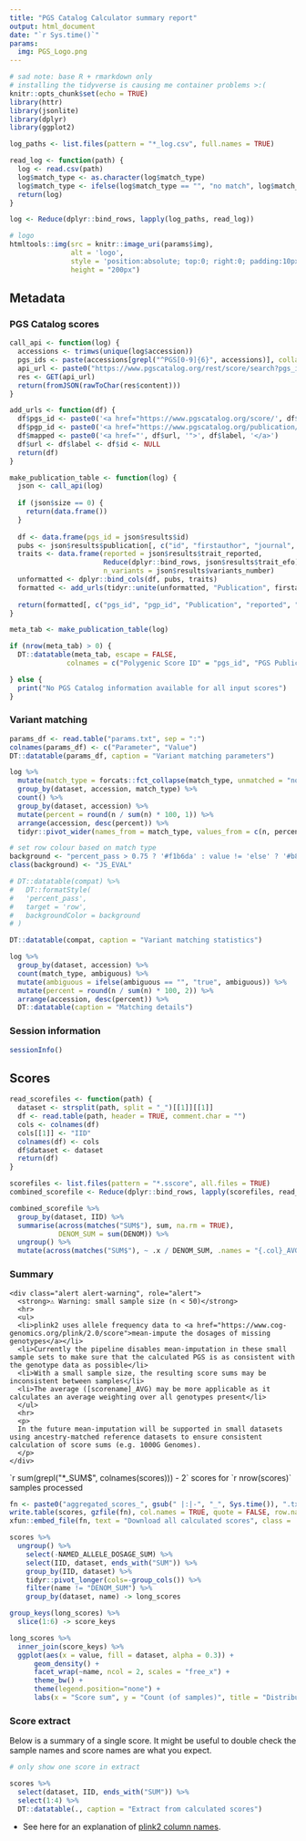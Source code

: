 ```yaml
---
title: "PGS Catalog Calculator summary report"
output: html_document
date: "`r Sys.time()`"
params:
  img: PGS_Logo.png
---
```


```r
# sad note: base R + rmarkdown only
# installing the tidyverse is causing me container problems >:(
knitr::opts_chunk$set(echo = TRUE)
library(httr)
library(jsonlite)
library(dplyr)
library(ggplot2)

log_paths <- list.files(pattern = "*_log.csv", full.names = TRUE)

read_log <- function(path) {
  log <- read.csv(path)
  log$match_type <- as.character(log$match_type)
  log$match_type <- ifelse(log$match_type == "", "no match", log$match_type)
  return(log)
}

log <- Reduce(dplyr::bind_rows, lapply(log_paths, read_log))
```

```r
# logo
htmltools::img(src = knitr::image_uri(params$img),
               alt = 'logo', 
               style = 'position:absolute; top:0; right:0; padding:10px;',
               height = "200px")
```

## Metadata {.tabset}

### PGS Catalog scores

```r
call_api <- function(log) {
  accessions <- trimws(unique(log$accession))
  pgs_ids <- paste(accessions[grepl("^PGS[0-9]{6}", accessions)], collapse = ",")
  api_url <- paste0("https://www.pgscatalog.org/rest/score/search?pgs_ids=", pgs_ids)
  res <- GET(api_url)
  return(fromJSON(rawToChar(res$content)))
}

add_urls <- function(df) {
  df$pgs_id <- paste0('<a href="https://www.pgscatalog.org/score/', df$pgs_id, '">', df$pgs_id, '</a>')
  df$pgp_id <- paste0('<a href="https://www.pgscatalog.org/publication/', df$id, '">', df$id, '</a>')
  df$mapped <- paste0('<a href="', df$url, '">', df$label, '</a>')
  df$url <- df$label <- df$id <- NULL
  return(df)
}

make_publication_table <- function(log) {
  json <- call_api(log)
  
  if (json$size == 0) {
    return(data.frame())
  }
  
  df <- data.frame(pgs_id = json$results$id)
  pubs <- json$results$publication[, c("id", "firstauthor", "journal", "date_publication")]
  traits <- data.frame(reported = json$results$trait_reported,
                       Reduce(dplyr::bind_rows, json$results$trait_efo)[, c("label", "url")],
                       n_variants = json$results$variants_number)
  unformatted <- dplyr::bind_cols(df, pubs, traits)
  formatted <- add_urls(tidyr::unite(unformatted, "Publication", firstauthor:date_publication, sep = " "))
  
  return(formatted[, c("pgs_id", "pgp_id", "Publication", "reported", "mapped", "n_variants")])
}

meta_tab <- make_publication_table(log)

if (nrow(meta_tab) > 0) {
  DT::datatable(meta_tab, escape = FALSE,
              colnames = c("Polygenic Score ID" = "pgs_id", "PGS Publication ID"= "pgp_id", "Reported Trait" = "reported", "Mapped Trait(s)" = "mapped", "Number of Variants" = "n_variants"))

} else {
  print("No PGS Catalog information available for all input scores")
}
```

### Variant matching

```r
params_df <- read.table("params.txt", sep = ":")
colnames(params_df) <- c("Parameter", "Value")
DT::datatable(params_df, caption = "Variant matching parameters")
```

```r
log %>%
  mutate(match_type = forcats::fct_collapse(match_type, unmatched = "no match", other_level = "matched")) %>%
  group_by(dataset, accession, match_type) %>%
  count() %>%
  group_by(dataset, accession) %>%
  mutate(percent = round(n / sum(n) * 100, 1)) %>%
  arrange(accession, desc(percent)) %>%
  tidyr::pivot_wider(names_from = match_type, values_from = c(n, percent)) -> compat

# set row colour based on match type
background <- "percent_pass > 0.75 ? '#f1b6da' : value != 'else' ? '#b8e186' : ''"  
class(background) <- "JS_EVAL"

# DT::datatable(compat) %>%
#   DT::formatStyle(
#   'percent_pass',
#   target = 'row',
#   backgroundColor = background
# )

DT::datatable(compat, caption = "Variant matching statistics")

log %>%
  group_by(dataset, accession) %>%
  count(match_type, ambiguous) %>%
  mutate(ambiguous = ifelse(ambiguous == "", "true", ambiguous)) %>%
  mutate(percent = round(n / sum(n) * 100, 2)) %>%
  arrange(accession, desc(percent)) %>%
  DT::datatable(caption = "Matching details")
```


### Session information

```r
sessionInfo()
```

## Scores {.tabset}

```r
read_scorefiles <- function(path) {
  dataset <- strsplit(path, split = "_")[[1]][[1]]
  df <- read.table(path, header = TRUE, comment.char = "")
  cols <- colnames(df) 
  cols[[1]] <- "IID"
  colnames(df) <- cols
  df$dataset <- dataset
  return(df)
}

scorefiles <- list.files(pattern = "*.sscore", all.files = TRUE)
combined_scorefile <- Reduce(dplyr::bind_rows, lapply(scorefiles, read_scorefiles))

combined_scorefile %>%
  group_by(dataset, IID) %>%
  summarise(across(matches("SUM$"), sum, na.rm = TRUE),
            DENOM_SUM = sum(DENOM)) %>%
  ungroup() %>%
  mutate(across(matches("SUM$"), ~ .x / DENOM_SUM, .names = "{.col}_AVG")) -> scores
```

### Summary

```asis
<div class="alert alert-warning", role="alert">
  <strong>⚠️ Warning: small sample size (n < 50)</strong> 
  <hr>
  <ul>
  <li>plink2 uses allele frequency data to <a href="https://www.cog-genomics.org/plink/2.0/score">mean-impute the dosages of missing genotypes</a></li>
  <li>Currently the pipeline disables mean-imputation in these small sample sets to make sure that the calculated PGS is as consistent with the genotype data as possible</li>
  <li>With a small sample size, the resulting score sums may be inconsistent between samples</li>
  <li>The average ([scorename]_AVG) may be more applicable as it calculates an average weighting over all genotypes present</li>
  </ul> 
  <hr>
  <p>
  In the future mean-imputation will be supported in small datasets using ancestry-matched reference datasets to ensure consistent calculation of score sums (e.g. 1000G Genomes).
  </p>
</div>
```

<div class="alert alert-success", role="alert">
<p>`r sum(grepl("*_SUM$", colnames(scores))) - 2` scores for `r nrow(scores)` samples processed</p>
</div>

```r
fn <- paste0("aggregated_scores_", gsub(" |:|-", "_", Sys.time()), ".txt.gz")
write.table(scores, gzfile(fn), col.names = TRUE, quote = FALSE, row.names = FALSE)
xfun::embed_file(fn, text = "Download all calculated scores", class = 'btn btn-primary btn-lg')
```

```r
scores %>%
  ungroup() %>%
    select(-NAMED_ALLELE_DOSAGE_SUM) %>%
    select(IID, dataset, ends_with("SUM")) %>%
    group_by(IID, dataset) %>%
    tidyr::pivot_longer(cols=-group_cols()) %>%
    filter(name != "DENOM_SUM") %>%
    group_by(dataset, name) -> long_scores

group_keys(long_scores) %>%
  slice(1:6) -> score_keys

long_scores %>%
  inner_join(score_keys) %>%
  ggplot(aes(x = value, fill = dataset, alpha = 0.3)) +
      geom_density() +
      facet_wrap(~name, ncol = 2, scales = "free_x") +
      theme_bw() +
      theme(legend.position="none") +
      labs(x = "Score sum", y = "Count (of samples)", title = "Distribution of scores")
```



### Score extract

Below is a summary of a single score. It might be useful to double check the sample names and score names are what you expect.

```r
# only show one score in extract

scores %>%
  select(dataset, IID, ends_with("SUM")) %>%
  select(1:4) %>%
  DT::datatable(., caption = "Extract from calculated scores")
```

* See here for an explanation of [plink2 column names](https://www.cog-genomics.org/plink/2.0/formats#sscore).

